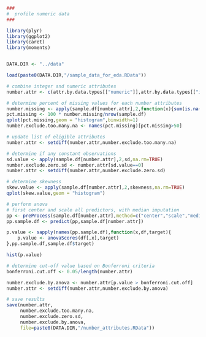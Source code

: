 
```r
###
#  profile numeric data
###

library(plyr)
library(ggplot2)
library(caret)
library(moments)


DATA.DIR <- "../data"

load(paste0(DATA.DIR,"/sample_data_for_eda.RData"))

# combine integer and numeric attributes
number.attr <- c(attr.by.data.types[["numeric"]],attr.by.data.types[["integer"]])

# determine percent of missing values for each number attributes
number.missing <- apply(sample.df[number.attr],2,function(x){sum(is.na(x))})
pct.missing <- 100 * number.missing/nrow(sample.df)
qplot(pct.missing,geom = "histogram",binwidth=1)
number.exclude.too.many.na <- names(pct.missing)[pct.missing>50]

# update list of eligible attributes
number.attr <- setdiff(number.attr,number.exclude.too.many.na)

# determine if any constant observations
sd.value <- apply(sample.df[number.attr],2,sd,na.rm=TRUE)
number.exclude.zero.sd <- number.attr[sd.value==0]
number.attr <- setdiff(number.attr,number.exclude.zero.sd)

# determine skewness
skew.value <- apply(sample.df[number.attr],2,skewness,na.rm=TRUE)
qplot(skew.value,geom = "histogram")

# perform anova
# first center and scale all predictors, with median imputation
pp <- preProcess(sample.df[number.attr],method=c("center","scale","medianImpute"))
pp.sample.df <- predict(pp,sample.df[number.attr])

p.value <- sapply(names(pp.sample.df),function(x,df,target){
    p.value <- anovaScores(df[,x],target)
},pp.sample.df,sample.df$target)

hist(p.value)

# determine cut-off value based on Bonferroni criteria
bonferroni.cut.off <- 0.05/length(number.attr)

number.exclude.by.anova <- number.attr[p.value > bonferroni.cut.off]
number.attr <- setdiff(number.attr,number.exclude.by.anova)

# save results 
save(number.attr,
     number.exclude.too.many.na,
     number.exclude.zero.sd,
     number.exclude.by.anova,
     file=paste0(DATA.DIR,"/number_attributes.RData"))
```

